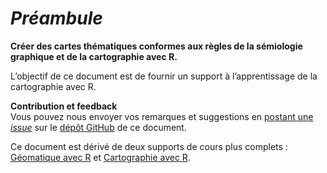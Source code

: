 
# *Préambule* {.unnumbered}

**Créer des cartes thématiques conformes aux règles de la sémiologie graphique et de la cartographie avec R.** 

L'objectif de ce document est de fournir un support à l'apprentissage de la cartographie avec R. 



**Contribution et feedback**  
Vous pouvez nous envoyer vos remarques et suggestions en [postant une *issue*](https://github.com/rCarto/ined2022/issues) sur le [dépôt GitHub](https://github.com/rCarto/ined2022) de ce document. 

:::{.callout-note}
Ce document est dérivé de deux supports de cours plus complets : [Géomatique avec R](https://rcarto.github.io/geomatique_avec_r/) et [Cartographie avec R](https://rcarto.github.io/cartographie_avec_r/). 
:::

